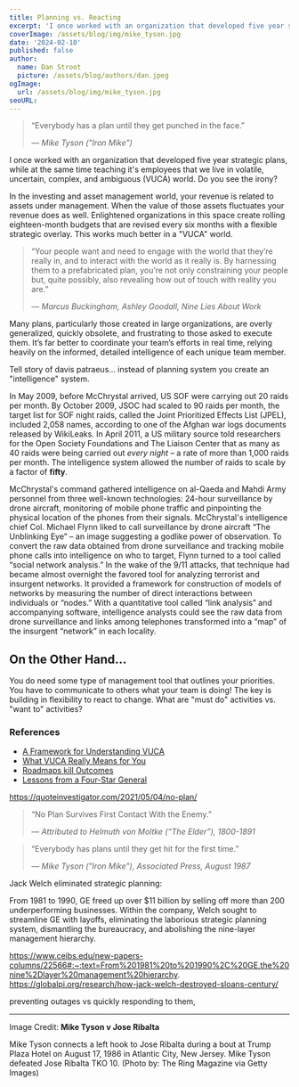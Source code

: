 ```yaml
---
title: Planning vs. Reacting
excerpt: 'I once worked with an organization that developed five year strategic plans, while at the same time teaching it’s employees that we live in volatile, uncertain, complex, and ambiguous (VUCA) world. Do you see the irony?'
coverImage: /assets/blog/img/mike_tyson.jpg
date: '2024-02-10'
published: false
author:
  name: Dan Stroot
  picture: /assets/blog/authors/dan.jpeg
ogImage:
  url: /assets/blog/img/mike_tyson.jpg
seoURL:
---
```


> “Everybody has a plan until they get punched in the face.”
>
> <cite>&mdash; Mike Tyson ("Iron Mike")</cite>

I once worked with an organization that developed five year strategic plans, while at the same time teaching it's employees that we live in volatile, uncertain, complex, and ambiguous (VUCA) world. Do you see the irony?

In the investing and asset management world, your revenue is related to assets under management. When the value of those assets fluctuates your revenue does as well. Enlightened organizations in this space create rolling eighteen-month budgets that are revised every six months with a flexible strategic overlay. This works much better in a "VUCA" world.

> “Your people want and need to engage with the world that they’re really in, and to interact with the world as it really is. By harnessing them to a prefabricated plan, you’re not only constraining your people but, quite possibly, also revealing how out of touch with reality you are.”
>
> <cite>&mdash; Marcus Buckingham, Ashley Goodall, Nine Lies About Work</cite>

Many plans, particularly those created in large organizations, are overly generalized, quickly obsolete, and frustrating to those asked to execute them. It’s far better to coordinate your team’s efforts in real time, relying heavily on the informed, detailed intelligence of each unique team member.

Tell story of davis patraeus... instead of planning system you create an "intelligence" system.

In May 2009, before McChrystal arrived, US SOF were carrying out 20 raids per month. By October 2009, JSOC had scaled to 90 raids per month, the target list for SOF night raids, called the Joint Prioritized Effects List (JPEL), included 2,058 names, according to one of the Afghan war logs documents released by WikiLeaks. In April 2011, a US military source told researchers for the Open Society Foundations and The Liaison Center that as many as 40 raids were being carried out _every night_ – a rate of more than 1,000 raids per month. The intelligence system allowed the number of raids to scale by a factor of **fifty**.

McChrystal's command gathered intelligence on al-Qaeda and Mahdi Army personnel from three well-known technologies: 24-hour surveillance by drone aircraft, monitoring of mobile phone traffic and pinpointing the physical location of the phones from their signals. McChrystal's intelligence chief Col. Michael Flynn liked to call surveillance by drone aircraft “The Unblinking Eye” – an image suggesting a godlike power of observation. To convert the raw data obtained from drone surveillance and tracking mobile phone calls into intelligence on who to target, Flynn turned to a tool called “social network analysis.” In the wake of the 9/11 attacks, that technique had became almost overnight the favored tool for analyzing terrorist and insurgent networks. It provided a framework for construction of models of networks by measuring the number of direct interactions between individuals or “nodes.” With a quantitative tool called “link analysis” and accompanying software, intelligence analysts could see the raw data from drone surveillance and links among telephones transformed into a “map” of the insurgent “network” in each locality.

<YouTube link="https://youtu.be/NL4qZgJVZyU" />

## On the Other Hand...

You do need some type of management tool that outlines your priorities. You have to communicate to others what your team is doing! The key is building in flexibility to react to change. What are "must do" activities vs. "want to" activities?

### References

- [A Framework for Understanding VUCA](https://hbr.org/2014/09/a-framework-for-understanding-vuca)
- [What VUCA Really Means for You](https://hbr.org/2014/01/what-vuca-really-means-for-you)
- [Roadmaps kill Outcomes](https://summit.productdrive.io/talks/roadmaps-kill-outcomes/)
- [Lessons from a Four-Star General](https://www.auror.co/the-intel/lessons-from-a-four-star-general)

https://quoteinvestigator.com/2021/05/04/no-plan/

> “No Plan Survives First Contact With the Enemy.”
>
> <cite>&mdash; Attributed to Helmuth von Moltke (“The Elder”), 1800-1891</cite>

> “Everybody has plans until they get hit for the first time.”
>
> <cite>&mdash; Mike Tyson ("Iron Mike"), Associated Press, August 1987</cite>

Jack Welch eliminated strategic planning:

From 1981 to 1990, GE freed up over $11 billion by selling off more than 200 underperforming businesses. Within the company, Welch sought to streamline GE with layoffs, eliminating the laborious strategic planning system, dismantling the bureaucracy, and abolishing the nine-layer management hierarchy.

https://www.ceibs.edu/new-papers-columns/22566#:~:text=From%201981%20to%201990%2C%20GE,the%20nine%2Dlayer%20management%20hierarchy.
https://globalpi.org/research/how-jack-welch-destroyed-sloans-century/

preventing outages vs quickly responding to them,

---

Image Credit: **Mike Tyson v Jose Ribalta**

<span className="text-sm">
  Mike Tyson connects a left hook to Jose Ribalta during a bout at Trump Plaza
  Hotel on August 17, 1986 in Atlantic City, New Jersey. Mike Tyson defeated
  Jose Ribalta TKO 10. (Photo by: The Ring Magazine via Getty Images)
</span>
